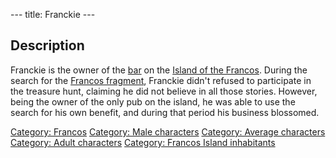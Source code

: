 ---
title: Franckie
---

{{image}}
{{Character|
Name=Franckie|
Image=DIVERS.gif|
Race=[[Franco]]|
Gender=Male|
Size=Medium|
Age=Adult}}

{{Quote|
Quote=You have to be crazy to believe all these stories of fragment hunting. Me, I think Roger lost it at home before getting eaten by a monster. What are you gonna do?, at least its good for business.|
Character=Franckie}}

== Description ==
Franckie is the owner of the [[Franckie's|bar]] on the [[Island of the Francos]]. During the search for the [[Francos fragment]], Franckie didn't refused to participate in the treasure hunt, claiming he did not believe in all those stories. However, being the owner of the only pub on the island, he was able to use the search for his own benefit, and during that period his business blossomed.

{{Stub}}

[[Category: Francos]]
[[Category: Male characters]]
[[Category: Average characters]]
[[Category: Adult characters]]
[[Category: Francos Island inhabitants]]